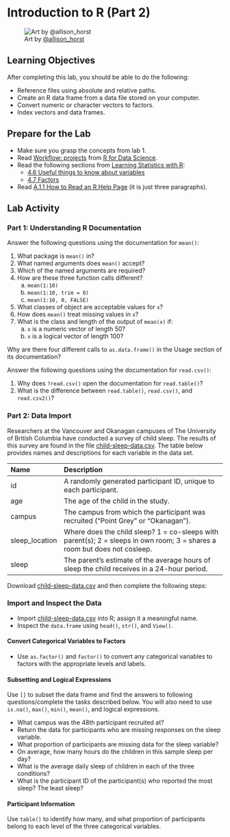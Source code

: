 # Introduction to R (Part 2) {#intro2}

![Art by [\@allison_horst](https://twitter.com/allison_horst)](assets/images/monster_support.jpg)

## Learning Objectives

After completing this lab, you should be able to do the following:

* Reference files using absolute and relative paths.
* Create an R data frame from a data file stored on your computer.
* Convert numeric or character vectors to factors.
* Index vectors and data frames. 

## Prepare for the Lab

* Make sure you grasp the concepts from lab 1.
* Read [Workflow: projects](https://r4ds.had.co.nz/workflow-projects.html) from [R for Data Science](https://r4ds.had.co.nz/).
* Read the following sections from [Learning Statistics with R](https://learningstatisticswithr.com/):
    * [4.6 Useful things to know about variables](https://learningstatisticswithr.com/book/mechanics.html#useful)
    * [4.7 Factors](https://learningstatisticswithr.com/book/mechanics.html#factors)
* Read [A.1.1 How to Read an R Help Page](https://socviz.co/appendix.html#a-little-more-about-r) (it is just three paragraphs).

## Lab Activity

### Part 1: Understanding R Documentation

Answer the following questions using the documentation for `mean()`:

1. What package is `mean()` in?
1. What named arguments does `mean()` accept?
1. Which of the named arguments are required?
1. How are these three function calls different?
    a. `mean(1:10)`
    a. `mean(1:10, trim = 0)`
    a. `mean(1:10, 0, FALSE)`
1. What classes of object are acceptable values for `x`?
1. How does `mean()` treat missing values in `x`?
1. What is the class and length of the output of `mean(x)` if:
    a. `x` is a numeric vector of length 50?
    a. `x` is a logical vector of length 100?

Why are there four different calls to `as.data.frame()` in the Usage section of its documentation?

Answer the following questions using the documentation for `read.csv()`:

1. Why does `?read.csv()` open the documentation for `read.table()`? 
1. What is the difference between `read.table()`, `read.csv()`, and `read.csv2()`?

### Part 2: Data Import

Researchers at the Vancouver and Okanagan campuses of The University of British Columbia have conducted a survey of child sleep. The results of this survey are found in the file [child-sleep-data.csv](assets/data/child-sleep-data.csv). The table below provides names and descriptions for each variable in the data set.

|Name             |Description                                                                                                              |
|:----------------|:------------------------------------------------------------------------------------------------------------------------|
|id               |A randomly generated participant ID, unique to each participant.                                                         |
|age              |The age of the child in the study.                                                                                       |
|campus           |The campus from which the participant was recruited ("Point Grey" or "Okanagan").                                        |
|sleep_location   |Where does the child sleep? 1 = co-sleeps with parent(s); 2 = sleeps in own room; 3 = shares a room but does not cosleep.|
|sleep            |The parent's estimate of the average hours of sleep the child receives in a 24-hour period.                              |

<!-- <table> -->
<!--   <th align="left">Name</th> -->
<!--   <th align="left">Description</th> -->
<!--   <tr> -->
<!--     <td>id</td> -->
<!--     <td>A randomly generated participant ID, unique to each participant.</td> -->
<!--   </tr> -->
<!--   <tr> -->
<!--     <td>age</age> -->
<!--     <td>The age of the child in the study.</td> -->
<!--   </tr> -->
<!--   <tr> -->
<!--     <td>campus</td> -->
<!--     <td>The campus from which the participant was recruited ("Point Grey" or "Okanagan").</td> -->
<!--   </tr> -->
<!--   <tr> -->
<!--     <td>sleep_location</td> -->
<!--     <td>Where does the child sleep? 1 = co-sleeps with parent(s); 2 = sleeps in own room; 3 = shares a room but does not cosleep.</td> -->
<!--   </tr> -->
<!--   <tr> -->
<!--     <td>sleep</td> -->
<!--     <td>The parent's estimate of the average hours of sleep the child receives in a 24-hour period.</td> -->
<!--   </tr> -->
<!-- </table> -->

Download [child-sleep-data.csv](assets/data/child-sleep-data.csv) and then complete the following steps:

### Import and Inspect the Data

* Import [child-sleep-data.csv](assets/data/child-sleep-data.csv) into R; assign it a meaningful name.
* Inspect the `data.frame` using `head()`, `str()`, and `View()`.

#### Convert Categorical Variables to Factors

* Use `as.factor()` and `factor()` to convert any categorical variables to factors with the appropriate levels and labels.

#### Subsetting and Logical Expressions

Use `[]` to subset the data frame and find the answers to following questions/complete the tasks described below. You will also need to use `is.na()`, `max()`, `min()`, `mean()`, and logical expressions.

* What campus was the 48th participant recruited at?
* Return the data for participants who are missing responses on the sleep variable.
* What proportion of participants are missing data for the sleep variable?
* On average, how many hours do the children in this sample sleep per day?
* What is the average daily sleep of children in each of the three conditions?
* What is the participant ID of the participant(s) who reported the most sleep? The least sleep?

#### Participant Information

Use `table()` to identify how many, and what proportion of participants belong to each level of the three categorical variables.
